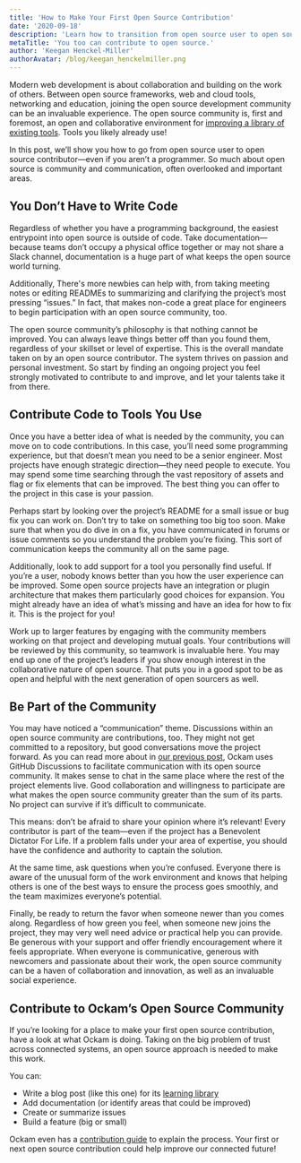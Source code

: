 ```yaml
---
title: 'How to Make Your First Open Source Contribution'
date: '2020-09-18'
description: 'Learn how to transition from open source user to open source contributor.'
metaTitle: 'You too can contribute to open source.'
author: 'Keegan Henckel-Miller'
authorAvatar: /blog/keegan_henckelmiller.png
---
```


Modern web development is about collaboration and building on the work of others. Between open source frameworks, web and cloud tools, networking and education, joining the open source development community can be an invaluable experience. The open source community is, first and foremost, an open and collaborative environment for [improving a library of existing tools](https://www.ockam.io/learn/blog/why_we_love_open_source). Tools you likely already use!

In this post, we’ll show you how to go from open source user to open source contributor—even if you aren’t a programmer. So much about open source is community and communication, often overlooked and important areas.

## You Don’t Have to Write Code

Regardless of whether you have a programming background, the easiest entrypoint into open source is outside of code. Take documentation—because teams don’t occupy a physical office together or may not share a Slack channel, documentation is a huge part of what keeps the open source world turning.

Additionally, There's more newbies can help with, from taking meeting notes or editing READMEs to summarizing and clarifying the project’s most pressing “issues.” In fact, that makes non-code a great place for engineers to begin participation with an open source community, too.

The open source community’s philosophy is that nothing cannot be improved. You can always leave things better off than you found them, regardless of your skillset or level of expertise. This is the overall mandate taken on by an open source contributor. The system thrives on passion and personal investment. So start by finding an ongoing project you feel strongly motivated to contribute to and improve, and let your talents take it from there.

## Contribute Code to Tools You Use

Once you have a better idea of what is needed by the community, you can move on to code contributions. In this case, you’ll need some programming experience, but that doesn’t mean you need to be a senior engineer. Most projects have enough strategic direction—they need people to execute. You may spend some time searching through the vast repository of assets and flag or fix elements that can be improved. The best thing you can offer to the project in this case is your passion.

Perhaps start by looking over the project’s README for a small issue or bug fix you can work on. Don’t try to take on something too big too soon. Make sure that when you do dive in on a fix, you have communicated in forums or issue comments so you understand the problem you’re fixing. This sort of communication keeps the community all on the same page.

Additionally, look to add support for a tool you personally find useful. If you’re a user, nobody knows better than you how the user experience can be improved. Some open source projects have an integration or plugin architecture that makes them particularly good choices for expansion. You might already have an idea of what’s missing and have an idea for how to fix it. This is the project for you!

Work up to larger features by engaging with the community members working on that project and developing mutual goals. Your contributions will be reviewed by this community, so teamwork is invaluable here. You may end up one of the project’s leaders if you show enough interest in the collaborative nature of open source. That puts you in a good spot to be as open and helpful with the next generation of open sourcers as well.

## Be Part of the Community

You may have noticed a “communication” theme. Discussions within an open source community are contributions, too. They might not get committed to a repository, but good conversations move the project forward. As you can read more about in [our previous post](https://www.ockam.io/learn/blog/where_should_open_source_communities_chat), Ockam uses GitHub Discussions to facilitate communication with its open source community. It makes sense to chat in the same place where the rest of the project elements live. Good collaboration and willingness to participate are what makes the open source community greater than the sum of its parts. No project can survive if it’s difficult to communicate.

This means: don’t be afraid to share your opinion where it’s relevant! Every contributor is part of the team—even if the project has a Benevolent Dictator For Life. If a problem falls under your area of expertise, you should have the confidence and authority to captain the solution.

At the same time, ask questions when you’re confused. Everyone there is aware of the unusual form of the work environment and knows that helping others is one of the best ways to ensure the process goes smoothly, and the team maximizes everyone’s potential.

Finally, be ready to return the favor when someone newer than you comes along. Regardless of how green you feel, when someone new joins the project, they may very well need advice or practical help you can provide. Be generous with your support and offer friendly encouragement where it feels appropriate. When everyone is communicative, generous with newcomers and passionate about their work, the open source community can be a haven of collaboration and innovation, as well as an invaluable social experience.

## Contribute to Ockam’s Open Source Community

If you’re looking for a place to make your first open source contribution, have a look at what Ockam is doing. Taking on the big problem of trust across connected systems, an open source approach is needed to make this work.

You can:

- Write a blog post (like this one) for its [learning library](https://www.ockam.io/learn)
- Add documentation (or identify areas that could be improved)
- Create or summarize issues
- Build a feature (big or small)

Ockam even has a [contribution guide](https://www.ockam.io/learn/how-to-guides/contributing/CONTRIBUTING/) to explain the process. Your first or next open source contribution could help improve our connected future!

